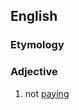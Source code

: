 ==English==

===Etymology===
{{prefix|en|non|paying}}

===Adjective===
{{en-adj|-}}

# not [[paying]]